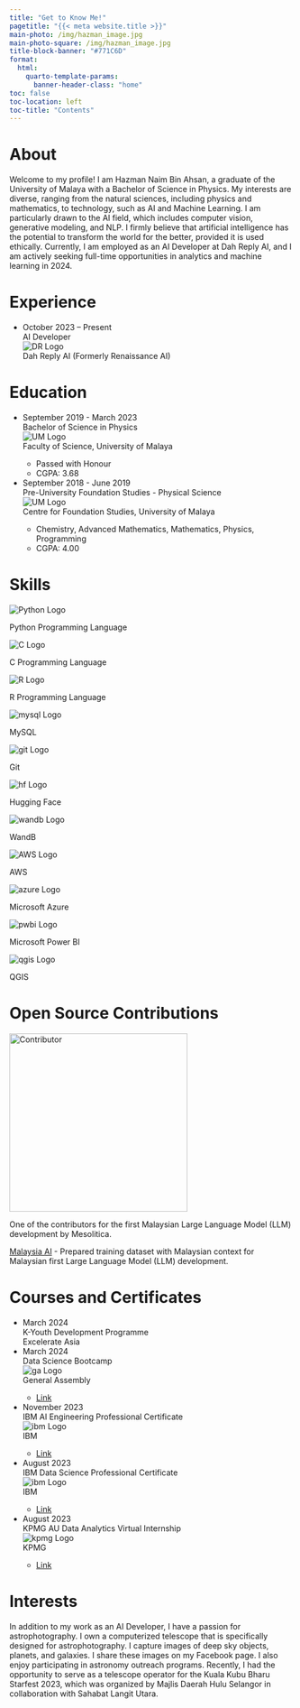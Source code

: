 ```yaml
---
title: "Get to Know Me!"
pagetitle: "{{< meta website.title >}}"
main-photo: /img/hazman_image.jpg
main-photo-square: /img/hazman_image.jpg
title-block-banner: "#771C6D"
format:
  html:
    quarto-template-params:
      banner-header-class: "home"
toc: false
toc-location: left
toc-title: "Contents"
---
```

```{=html}
<html lang="en">
<head>
    <meta charset="UTF-8">
    <meta name="viewport" content="width=device-width, initial-scale=1.0">
    <title>{{< meta website.title >}}</title>
    <link rel="stylesheet" type="text/css" href="about.css">
</head>
<body>
        <div class="container">
            <h1>About</h1>
            <p>Welcome to my profile! I am Hazman Naim Bin Ahsan, a graduate of the University of Malaya with a Bachelor of Science in Physics. My interests are diverse, ranging from the natural sciences, including physics and mathematics, to technology, such as AI and Machine Learning. I am particularly drawn to the AI field, which includes computer vision, generative modeling, and NLP. I firmly believe that artificial intelligence has the potential to transform the world for the better, provided it is used ethically. Currently, I am employed as an AI Developer at Dah Reply AI, and I am actively seeking full-time opportunities in analytics and machine learning in 2024.</p>
          
            <h1>Experience</h1>            
            <ul class="timeline">
                <li class="event" data-date="October 2023 – Present">
                    <div class="event_date">October 2023 – Present</div>
                    <div class="event_content">
                        <div class="event_head">AI Developer</div>
                        <img src="img\dah-reply-logo.png" alt="DR Logo" class="event_logo">
                        <div class="event_company">Dah Reply AI (Formerly Renaissance AI)</div>
                    </div>
                </li>
            </ul>

            <h1>Education</h1>
            <ul class="timeline">
                <li class="event" data-date="September 2019 - March 2023">
                    <div class="event_date">September 2019 - March 2023</div>
                    <div class="event_content">
                        <div class="event_head">Bachelor of Science in Physics</div>
                        <img src="img\um_logo.svg" alt="UM Logo" class="event_logo">
                        <div class="event_company">Faculty of Science, University of Malaya</div>
                        <ul class="event_details">
                            <li>Passed with Honour</li>
                            <li>CGPA: 3.68</li>
                        </ul>
                    </div>
                </li>
                <li class="event" data-date="September 2018 - June 2019">
                    <div class="event_date">September 2018 - June 2019</div>
                    <div class="event_content">
                        <div class="event_head">Pre-University Foundation Studies - Physical Science</div>
                        <img src="img\um_logo.svg" alt="UM Logo" class="event_logo">
                        <div class="event_company">Centre for Foundation Studies, University of Malaya</div>
                        <ul class="event_details">
                            <li>Chemistry, Advanced Mathematics, Mathematics, Physics, Programming</li>
                            <li>CGPA: 4.00</li>
                        </ul>
                    </div>
                </li>
            </ul>

            <h1>Skills</h1>
            <div class="skills-container">
                <div class="skill">
                    <div class="skill-box">
                        <img src="img/skills/python-logo.svg" alt="Python Logo" class="logo">
                    </div>
                    <p class="caption">Python Programming Language</p>
                </div>
                <div class="skill">
                    <div class="skill-box">
                        <img src="img/skills/c-logo.svg" alt="C Logo" class="logo">
                    </div>
                    <p class="caption">C Programming Language</p>
                </div>     
                <div class="skill">
                    <div class="skill-box">
                        <img src="img/skills/r-logo.svg" alt="R Logo" class="logo">
                    </div>
                    <p class="caption">R Programming Language</p>
                </div>  
                <div class="skill">
                    <div class="skill-box">
                        <img src="img/skills/mysql-logo.svg" alt="mysql Logo" class="logo">
                    </div>
                    <p class="caption">MySQL</p>
                </div>  
                <div class="skill">
                    <div class="skill-box">
                        <img src="img/skills/git-logo.svg" alt="git Logo" class="logo">
                    </div>
                    <p class="caption">Git</p>
                </div>
                <div class="skill">
                    <div class="skill-box">
                        <img src="img/skills/hf-logo.svg" alt="hf Logo" class="logo">
                    </div>
                    <p class="caption">Hugging Face</p>
                </div> 
                <div class="skill">
                    <div class="skill-box">
                        <img src="img/skills/wandb-logo.svg" alt="wandb Logo" class="logo">
                    </div>
                    <p class="caption">WandB</p>
                </div>                                 
                <div class="skill">
                    <div class="skill-box">
                        <img src="img/skills/aws-logo.svg" alt="AWS Logo" class="logo">
                    </div>
                    <p class="caption">AWS</p>
                </div>
                <div class="skill">
                    <div class="skill-box">
                        <img src="img/skills/azure-logo.svg" alt="azure Logo" class="logo">
                    </div>
                    <p class="caption">Microsoft Azure</p>
                </div> 
                <div class="skill">
                    <div class="skill-box">
                        <img src="img/skills/Power-BI.svg" alt="pwbi Logo" class="logo">
                    </div>
                    <p class="caption">Microsoft Power BI</p>
                </div> 
                <div class="skill">
                    <div class="skill-box">
                        <img src="img/skills/qgis-logo.svg" alt="qgis Logo" class="logo">
                    </div>
                    <p class="caption">QGIS</p>
                </div> 
            </div>

            <h1>Open Source Contributions</h1>
            <div class="contribution">
                <img src="img/contirbution_llm.jpg" alt="Contributor" width="316" class="contribution-image">
                <div class="contribution-details">
                    <p>One of the contributors for the first Malaysian Large Language Model (LLM) development by Mesolitica.</p>
                    <p><a href="https://github.com/mesolitica/malaysian-dataset">Malaysia AI</a> - Prepared training dataset with Malaysian context for Malaysian first Large Language Model (LLM) development.</p>
                </div>
            </div>

            <h1>Courses and Certificates</h1>
            <ul class="timeline">
                <li class="event" data-date="March 2024">
                    <div class="event_date">March 2024</div>
                    <div class="event_content">
                        <div class="event_head">K-Youth Development Programme</div>
                        <div class="event_company">Excelerate Asia</div>
                    </div>
                </li>
                <li class="event" data-date="March 2024">
                    <div class="event_date">March 2024</div>
                    <div class="event_content">
                        <div class="event_head">Data Science Bootcamp</div>
                        <img src="img\ga-logo.svg" alt="ga Logo" class="event_logo">
                        <div class="event_company">General Assembly</div>
                        <ul class="event_details">
                            <li><a href="https://github.com/HazmanNaim/General-Assembly-Data-Analytics-and-Data-Science/tree/main/GA-DSBC-23">Link</a></li>
                        </ul>
                    </div>
                </li>
                <li class="event" data-date="November 2023">
                    <div class="event_date">November 2023</div>
                    <div class="event_content">
                        <div class="event_head">IBM AI Engineering Professional Certificate</div>
                        <img src="img\ibm-logo.svg" alt="ibm Logo" class="event_logo">
                        <div class="event_company">IBM</div>
                        <ul class="event_details">
                            <li><a href="https://github.com/HazmanNaim/IBM-AI-Engineering-Professional-Certificate">Link</a></li>
                        </ul>
                    </div>
                </li>
                <li class="event" data-date="August 2023">
                    <div class="event_date">August 2023</div>
                    <div class="event_content">
                        <div class="event_head">IBM Data Science Professional Certificate</div>
                        <img src="img\ibm-logo.svg" alt="ibm Logo" class="event_logo">
                        <div class="event_company">IBM</div>
                        <ul class="event_details">
                            <li><a href="https://github.com/HazmanNaim/IBM-Data-Science-Professional-Certificate">Link</a></li>
                        </ul>                    
                    </div>
                </li>
                <li class="event" data-date="August 2023">
                    <div class="event_date">August 2023</div>
                    <div class="event_content">
                        <div class="event_head">KPMG AU Data Analytics Virtual Internship</div>
                        <img src="img\kpmg-logo.svg" alt="kpmg Logo" class="event_logo">
                        <div class="event_company">KPMG</div>
                        <ul class="event_details">
                            <li><a href="https://github.com/HazmanNaim/kpmg-virtual-internship">Link</a></li>
                        </ul>
                    </div>
                </li>
            </ul>

            <h1>Interests</h1>
            <p>In addition to my work as an AI Developer, I have a passion for astrophotography. I own a computerized telescope that is specifically designed for astrophotography. I capture images of deep sky objects, planets, and galaxies. I share these images on my Facebook page. I also enjoy participating in astronomy outreach programs. Recently, I had the opportunity to serve as a telescope operator for the Kuala Kubu Bharu Starfest 2023, which was organized by Majlis Daerah Hulu Selangor in collaboration with Sahabat Langit Utara.</p>
        </div>
    </main>

    <footer>
        <!-- Footer content goes here -->
    </footer>
</body>
</html>

```